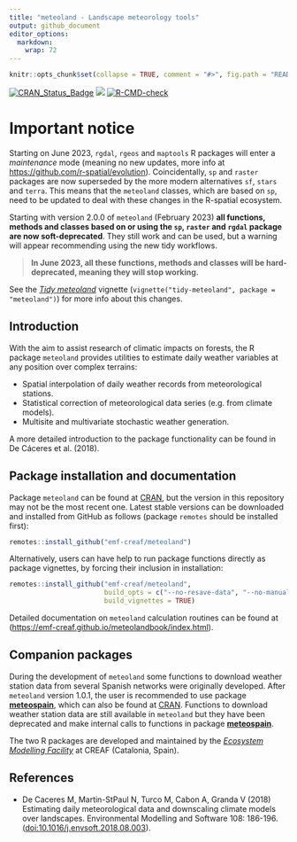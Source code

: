 ```yaml
---
title: "meteoland - Landscape meteorology tools"
output: github_document
editor_options: 
  markdown: 
    wrap: 72
---
```


```r

knitr::opts_chunk$set(collapse = TRUE, comment = "#>", fig.path = "README-")
```

[![CRAN_Status_Badge](http://www.r-pkg.org/badges/version/meteoland)](https://cran.r-project.org/package=meteoland)
[![](https://cranlogs.r-pkg.org/badges/meteoland)](https://cran.rstudio.com/web/packages/meteoland/index.html)
[![R-CMD-check](https://github.com/emf-creaf/meteoland/workflows/R-CMD-check/badge.svg)](https://github.com/emf-creaf/meteoland/actions)

# Important notice

Starting on June 2023, `rgdal`, `rgeos` and `maptools` R packages will
enter a *maintenance* mode (meaning no new updates, more info at
<https://github.com/r-spatial/evolution>). Coincidentally, `sp` and
`raster` packages are now superseded by the more modern alternatives
`sf`, `stars` and `terra`. This means that the `meteoland` classes,
which are based on `sp`, need to be updated to deal with these changes
in the R-spatial ecosystem.

Starting with version 2.0.0 of `meteoland` (February 2023) **all
functions, methods and classes based on or using the `sp`, `raster` and
`rgdal` package are now soft-deprecated**. They still work and can be
used, but a warning will appear recommending using the new tidy
workflows.

> **In June 2023, all these functions, methods and classes will be
> hard-deprecated, meaning they will stop working.**

See the [*Tidy
meteoland*](https://emf-creaf.github.io/meteoland/articles/tidy-meteoland.html)
vignette (`vignette("tidy-meteoland", package = "meteoland")`) for more
info about this changes.

## Introduction

With the aim to assist research of climatic impacts on forests, the R
package `meteoland` provides utilities to estimate daily weather
variables at any position over complex terrains:

-   Spatial interpolation of daily weather records from meteorological
    stations.
-   Statistical correction of meteorological data series (e.g. from
    climate models).
-   Multisite and multivariate stochastic weather generation.

A more detailed introduction to the package functionality can be found
in De Cáceres et al. (2018).

## Package installation and documentation

Package `meteoland` can be found at [CRAN](https://cran.r-project.org/),
but the version in this repository may not be the most recent one.
Latest stable versions can be downloaded and installed from GitHub as
follows (package `remotes` should be installed first):

```r
remotes::install_github("emf-creaf/meteoland")
```

Alternatively, users can have help to run package functions directly as
package vignettes, by forcing their inclusion in installation:

```r
remotes::install_github("emf-creaf/meteoland", 
                        build_opts = c("--no-resave-data", "--no-manual"),
                        build_vignettes = TRUE)
```

Detailed documentation on `meteoland` calculation routines can be found
at (<https://emf-creaf.github.io/meteolandbook/index.html>).

## Companion packages

During the development of `meteoland` some functions to download weather
station data from several Spanish networks were originally developed.
After `meteoland` version 1.0.1, the user is recommended to use package
[**meteospain**](https://emf-creaf.github.io/meteospain/), which can
also be found at
[CRAN](https://cran.rstudio.com/web/packages/meteospain/index.html).
Functions to download weather station data are still available in
`meteoland` but they have been deprecated and make internal calls to
functions in package
[**meteospain**](https://emf-creaf.github.io/meteospain/).

The two R packages are developed and maintained by the [*Ecosystem
Modelling Facility*](https://emf.creaf.cat) at CREAF (Catalonia, Spain).

## References

-   De Caceres M, Martin-StPaul N, Turco M, Cabon A, Granda V (2018)
    Estimating daily meteorological data and downscaling climate models
    over landscapes. Environmental Modelling and Software 108: 186-196.
    (<doi:10.1016/j.envsoft.2018.08.003>).

